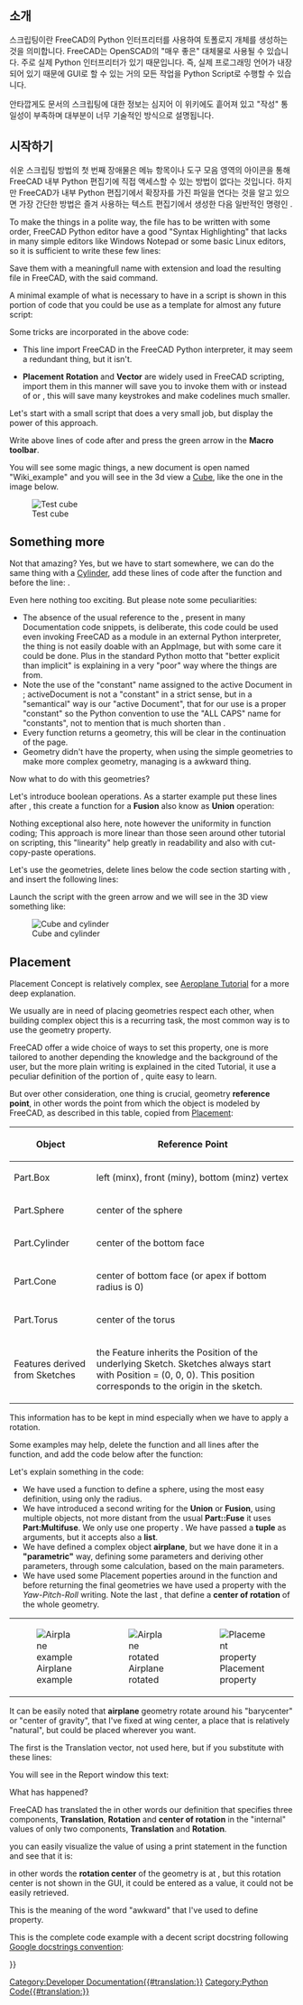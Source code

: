 <languages/>

{{Docnav
|[[Macros/ko|매크로]]
|[[Introduction_to_Python/ko|파이썬 소개]]
}}

{{TutorialInfo
|Topic=Scripting
|Level=Base
|Time=
|Author=onekk Carlo
|FCVersion=0.19
|Files=
}}

<span id="Introduction"></span>
== 소개 ==

스크립팅이란 FreeCAD의 Python 인터프리터를 사용하여 토폴로지 개체를 생성하는 것을 의미합니다. FreeCAD는 OpenSCAD의 "매우 좋은" 대체물로 사용될 수 있습니다. 주로 실제 Python 인터프리터가 있기 때문입니다. 즉, 실제 프로그래밍 언어가 내장되어 있기 때문에 GUI로 할 수 있는 거의 모든 작업을 Python Script로 수행할 수 있습니다.

안타깝게도 문서의 스크립팅에 대한 정보는 심지어 이 위키에도 흩어져 있고 "작성" 통일성이 부족하며 대부분이 너무 기술적인 방식으로 설명됩니다.

<span id="Getting_started"></span>
== 시작하기 ==

<div class="mw-translate-fuzzy">
쉬운 스크립팅 방법의 첫 번째 장애물은 메뉴 항목이나 도구 모음 영역의 아이콘을 통해 FreeCAD 내부 Python 편집기에 직접 액세스할 수 있는 방법이 없다는 것입니다. 하지만 FreeCAD가 내부 Python 편집기에서 {{incode|.py}} 확장자를 가진 파일을 연다는 것을 알고 있으면 가장 간단한 방법은 즐겨 사용하는 텍스트 편집기에서 생성한 다음 일반적인 명령인 {{MenuCommand|File → Open)을 사용하여 여는 것입니다. }}.
</div>

To make the things in a polite way, the file has to be written with some order, FreeCAD Python editor have a good "Syntax Highlighting" that lacks in many simple editors like Windows Notepad or some basic Linux editors, so it is sufficient to write these few lines:

{{Code|code=
"""filename.py

   A short description of what the script does

"""
}}

Save them with a meaningfull name with {{incode|.py}} extension and load the resulting file in FreeCAD, with the said {{MenuCommand|File → Open}} command.

A minimal example of what is necessary to have in a script is shown in this portion of code that you could be use as a template for almost any future script:

{{Code|code=
"""filename.py

   First FreeCAD Script

"""

import FreeCAD
from FreeCAD import Placement, Rotation, Vector
import FreeCADGui

DOC_NAME = "Wiki_Example"
DOC = FreeCAD.newDocument(DOC_NAME)
FreeCAD.setActiveDocument(DOC.Name)

ROT0 = Rotation(0, 0, 0)
VEC0 = Vector(0, 0, 0)

# Helper function

def set_view():
    """Rearrange View."""
    if not FreeCAD.GuiUp:
        return
    doc = FreeCADGui.ActiveDocument
    if doc is None:
        return
    view = doc.ActiveView
    if view is None:
        return
    # Check if the view is a 3D view:
    if not hasattr(view, "getSceneGraph"):
        return
    view.viewAxometric()
    view.fitAll()
}}

Some tricks are incorporated in the above code:

* {{incode|import FreeCAD}} This line import FreeCAD in the FreeCAD Python interpreter, it may seem a redundant thing, but it isn't.
* {{incode|from FreeCAD import Placement, Rotation, Vector}} '''Placement''' '''Rotation''' and '''Vector''' are widely used in FreeCAD scripting, import them in this manner will save you to invoke them with {{incode|FreeCAD.Vector}} or {{incode|FreeCAD.Placement}} instead of {{incode|Vector}} or {{incode|Placement}}, this will save many keystrokes and make codelines much smaller.

Let's start with a small script that does a very small job, but display the power of this approach.

{{Code|code=
# Script functions

def my_box(name, len, wid, hei):
    """Create a box."""
    obj_b = DOC.addObject("Part::Box", name)
    obj_b.Length = len
    obj_b.Width = wid
    obj_b.Height = hei

    DOC.recompute()

    return obj_b

# objects definition

obj = my_box("test_cube", 5, 5, 5)

set_view()
}}

Write above lines of code after {{incode|# Script functions}} and press the green arrow in the '''Macro toolbar'''.

You will see some magic things, a new document is open named "Wiki_example" and you will see in the 3d view a [[Part_Box|Cube]], like the one in the image below.

[[File:Cubo.png|thumb|center|Test cube]]

== Something more ==

Not that amazing? Yes, but we have to start somewhere, we can do the same thing with a [[Part_Cylinder|Cylinder]], add these lines of code after the {{incode|my_box()}} function and before the line: {{incode|# objects definition}}.

{{Code|code=
def my_cyl(name, ang, rad, hei):
    """Create a Cylinder."""
    obj = DOC.addObject("Part::Cylinder", name)
    obj.Angle = ang
    obj.Radius = rad
    obj.Height = hei

    DOC.recompute()

    return obj
}}

Even here nothing too exciting. But please note some peculiarities:

* The absence of the usual reference to the {{incode|App.}}, present in many Documentation code snippets, is deliberate, this code could be used even invoking FreeCAD as a module in an external Python interpreter, the thing is not easily doable with an AppImage, but with some care it could be done. Plus in the standard Python motto that "better explicit than implicit" {{incode|App.}} is explaining in a very "poor" way where the things are from.
* Note the use of the "constant" name assigned to the active Document in {{incode|DOC &#61; FreeCAD.activeDocument()}}; activeDocument is not a "constant" in a strict sense, but in a "semantical" way is our "active Document", that for our use is a proper "constant" so the Python convention to use the "ALL CAPS" name for "constants", not to mention that {{incode|DOC}} is much shorten than {{incode|FreeCAD.activeDocument()}}.
* Every function returns a geometry, this will be clear in the continuation of the page.
* Geometry didn't have the {{incode|Placement}} property, when using the simple geometries to make more complex geometry, managing {{incode|Placement}} is a awkward thing.

Now what to do with this geometries?

Let's introduce boolean operations. As a starter example put these lines after {{incode|my_cyl}}, this create a function for a '''Fusion''' also know as '''Union''' operation:

{{Code|code=
def fuse_obj(name, obj_0, obj_1):
    """Fuse two objects."""
    obj = DOC.addObject("Part::Fuse", name)
    obj.Base = obj_0
    obj.Tool = obj_1
    obj.Refine = True
    DOC.recompute()

    return obj
}}

Nothing exceptional also here, note however the uniformity in function coding; This approach is more linear than those seen around other tutorial on scripting, this "linearity" help greatly in readability and also with cut-copy-paste operations.

Let's use the geometries, delete lines below the code section starting with {{incode|# objects definition}}, and insert the following lines:

{{Code|code=
# objects definition

obj = my_box("test_cube", 5, 5, 5)

obj1 = my_cyl("test_cyl", 360, 2, 10)

fuse_obj("Fusion", obj, obj1)

set_view()
}}

Launch the script with the green arrow and we will see in the 3D view something like:

[[File:Cucil.png|thumb|center|Cube and cylinder]]

== Placement ==

Placement Concept is relatively complex, see [[Aeroplane|Aeroplane Tutorial]] for a more deep explanation.

We usually are in need of placing geometries respect each other, when building complex object this is a recurring task, the most common way is to use the geometry {{incode|Placement}} property.

FreeCAD offer a wide choice of ways to set this property, one is more tailored to another depending the knowledge and the background of the user, but the more plain writing is explained in the cited Tutorial, it use a peculiar definition of the {{incode|Rotation}} portion of {{incode|Placement}}, quite easy to learn.

{{Code|code=
FreeCAD.Placement(Vector(0, 0, 0), FreeCAD.Rotation(10, 20, 30), Vector(0, 0, 0))
}}

But over other consideration, one thing is crucial, geometry '''reference point''', in other words the point from which the object is modeled by FreeCAD, as described in this table, copied from [[Placement|Placement]]:

{| class="wikitable" border="1"
!Object!!Reference Point
|-
|Part.Box ||left (minx), front (miny), bottom (minz) vertex
|-
|Part.Sphere||center of the sphere
|-
|Part.Cylinder||center of the bottom face
|-
|Part.Cone||center of bottom face (or apex if bottom radius is 0)
|-
|Part.Torus||center of the torus
|-
|Features derived from Sketches||the Feature inherits the Position of the underlying Sketch. Sketches always start with Position = (0, 0, 0). This position corresponds to the origin in the sketch.
|}

This information has to be kept in mind especially when we have to apply a rotation.

Some examples may help, delete the {{incode|my_box}} function and all lines after the {{incode|my_cyl}} function, and add the code below after the {{incode|my_cyl}} function:

{{Code|code=
def my_sphere(name, rad):
    """Create a Sphere."""
    obj = DOC.addObject("Part::Sphere", name)
    obj.Radius = rad

    DOC.recompute()

    return obj

def my_box2(name, len, wid, hei, cent=False, off_z=0):
    """Create a box with an optional z offset."""
    obj_b = DOC.addObject("Part::Box", name)
    obj_b.Length = len
    obj_b.Width = wid
    obj_b.Height = hei

    if cent is True:
        pos = Vector(len * -0.5, wid * -0.5, off_z)
    else:
        pos = Vector(0, 0, off_z)

    obj_b.Placement = Placement(pos, ROT0, VEC0)

    DOC.recompute()

    return obj_b

def mfuse_obj(name, objs):
    """Fuse multiple objects."""
    obj = DOC.addObject("Part::MultiFuse", name)
    obj.Shapes = objs
    obj.Refine = True
    DOC.recompute()

    return obj

def airplane():
    """Create an airplane shaped solid."""
    fuselage_length = 30
    fuselage_diameter = 5
    wing_span = fuselage_length * 1.75
    wing_width = 7.5
    wing_thickness = 1.5
    tail_height = fuselage_diameter * 3.0
    tail_position = fuselage_length * 0.70
    tail_offset = tail_position - (wing_width * 0.5)

    obj1 = my_cyl("main_body", 360, fuselage_diameter, fuselage_length)

    obj2 = my_box2("wings", wing_span, wing_thickness, wing_width, True, tail_offset)

    obj3 = my_sphere("nose", fuselage_diameter)
    obj3.Placement = Placement(Vector(0, 0, fuselage_length), ROT0, VEC0)

    obj4 = my_box2("tail", wing_thickness, tail_height, wing_width, False, 0)
    obj4.Placement = Placement(Vector(0, tail_height * -1, 0), ROT0, VEC0)

    objs = (obj1, obj2, obj3, obj4)

    obj = mfuse_obj("airplane", objs)
    obj.Placement = Placement(VEC0, Rotation(0, 0, -90), Vector(0, 0, tail_position))

    DOC.recompute()

    return obj

# objects definition

airplane()

set_view()

}}

Let's explain something in the code:

* We have used a function to define a sphere, using the most easy definition, using only the radius.
* We have introduced a second writing for the '''Union''' or '''Fusion''', using multiple objects, not more distant from the usual '''Part::Fuse''' it uses '''Part:Multifuse'''. We only use one property {{incode|Shapes}}. We have passed a '''tuple''' as arguments, but it accepts also a '''list'''.
* We have defined a complex object '''airplane''', but we have done it in a '''"parametric"''' way, defining some parameters and deriving other parameters, through some calculation, based on the main parameters.
* We have used some Placement {{incode|Placement}} poperties around in the function and before returning the final geometries we have used a {{incode|Rotation}} property with the ''Yaw-Pitch-Roll'' writing. Note the last {{incode|Vector(0, 0, tail_position)}}, that define a '''center of rotation''' of the whole geometry.

{| class="wikitable"
|-
| [[File:Aereo.png|thumb|left|Airplane example]] || [[File:Aereo2.png|thumb|center|Airplane rotated]]||
[[File:Aereo-prop.png|thumb|center|Placement property]]
|}

It can be easily noted that '''airplane''' geometry rotate around his "barycenter" or "center of gravity", that I've fixed at wing center, a place that is relatively "natural", but could be placed wherever you want.

The first {{incode|Vector(0, 0, 0)}} is the Translation vector, not used here, but if you substitute {{incode|airplane()}} with these lines:

{{Code|code=
obj_f = airplane()

print(obj_F.Placement)
}}

You will see in the Report window this text:

{{Code|code=
Placement [Pos=(0, -21, 21), Yaw-Pitch-Roll=(0, 0, -90)]
}}

What has happened?

FreeCAD has translated the {{incode|Vector(0, 0, 0), FreeCAD.Rotation(0, 0, -90), Vector(0, 0, tail_position)}} in other words our {{incode|Placement}} definition that specifies three components, '''Translation''', '''Rotation''' and '''center of rotation''' in the "internal" values of only two components, '''Translation''' and '''Rotation'''.

you can easily visualize the value of {{incode|tail_position}} using a print statement in the {{incode|airplane()}} function and see that it is:

{{Code|code=
tail_position = 21.0
}}

in other words the '''rotation center''' of the geometry is at {{incode|Vector(0, 0, 21)}}, but this rotation center is not shown in the GUI, it could be entered as a {{incode|Placement}} value, it could not be easily retrieved.

This is the meaning of the word "awkward" that I've used to define {{incode|Placement}} property.


This is the complete code example with a decent script docstring following [https://www.sphinx-doc.org/en/master/usage/extensions/example_google.html#example-google Google docstrings convention]:

{{Code|code=
"""Sample code.

Filename:
   airplane.py

Author:
    Dormeletti Carlo (onekk)

Version:
    1.0

License:
    Creative Commons Attribution 3.0

Summary:
    This is sample code written for a FreeCAD Wiki page.
    It creates an airplane shaped solid using standard "Part WB" shapes.

"""

import FreeCAD
from FreeCAD import Placement, Rotation, Vector
import FreeCADGui

DOC_NAME = "Wiki_Example"
DOC = FreeCAD.newDocument(DOC_NAME)
FreeCAD.setActiveDocument(DOC.Name)

ROT0 = Rotation(0, 0, 0)
VEC0 = Vector(0, 0, 0)

# Helper function

def set_view():
    """Rearrange View."""
    if not FreeCAD.GuiUp:
        return
    doc = FreeCADGui.ActiveDocument
    if doc is None:
        return
    view = doc.ActiveView
    if view is None:
        return
    # Check if the view is a 3D view:
    if not hasattr(view, "getSceneGraph"):
        return
    view.viewAxometric()
    view.fitAll()

# Script functions

def my_cyl(name, ang, rad, hei):
    """Create a Cylinder."""
    obj = DOC.addObject("Part::Cylinder", name)
    obj.Angle = ang
    obj.Radius = rad
    obj.Height = hei

    DOC.recompute()

    return obj

def my_sphere(name, rad):
    """Create a Sphere."""
    obj = DOC.addObject("Part::Sphere", name)
    obj.Radius = rad

    DOC.recompute()

    return obj

def my_box2(name, len, wid, hei, cent=False, off_z=0):
    """Create a box with an optional z offset."""
    obj_b = DOC.addObject("Part::Box", name)
    obj_b.Length = len
    obj_b.Width = wid
    obj_b.Height = hei

    if cent is True:
        pos = Vector(len * -0.5, wid * -0.5, off_z)
    else:
        pos = Vector(0, 0, off_z)

    obj_b.Placement = Placement(pos, ROT0, VEC0)

    DOC.recompute()

    return obj_b

def mfuse_obj(name, objs):
    """Fuse multiple objects."""
    obj = DOC.addObject("Part::MultiFuse", name)
    obj.Shapes = objs
    obj.Refine = True
    DOC.recompute()

    return obj

def airplane():
    """Create an airplane shaped solid."""
    fuselage_length = 30
    fuselage_diameter = 5
    wing_span = fuselage_length * 1.75
    wing_width = 7.5
    wing_thickness = 1.5
    tail_height = fuselage_diameter * 3.0
    tail_position = fuselage_length * 0.70
    tail_offset = tail_position - (wing_width * 0.5)

    obj1 = my_cyl("main_body", 360, fuselage_diameter, fuselage_length)

    obj2 = my_box2("wings", wing_span, wing_thickness, wing_width, True, tail_offset)

    obj3 = my_sphere("nose", fuselage_diameter)
    obj3.Placement = Placement(Vector(0, 0, fuselage_length), ROT0, VEC0)

    obj4 = my_box2("tail", wing_thickness, tail_height, wing_width, False, 0)
    obj4.Placement = Placement(Vector(0, tail_height * -1, 0), ROT0, VEC0)

    objs = (obj1, obj2, obj3, obj4)

    obj = mfuse_obj("airplane", objs)
    obj.Placement = Placement(VEC0, Rotation(0, 0, -90), Vector(0, 0, tail_position))

    DOC.recompute()

    return obj

# objects definition

airplane()

set_view()
}}


{{Docnav
|[[Macros/ko|매크로]]
|[[Introduction_to_Python/ko|파이썬 소개]]
}}

{{Powerdocnavi{{#translation:}}}}
[[Category:Developer Documentation{{#translation:}}]]
[[Category:Python Code{{#translation:}}]]